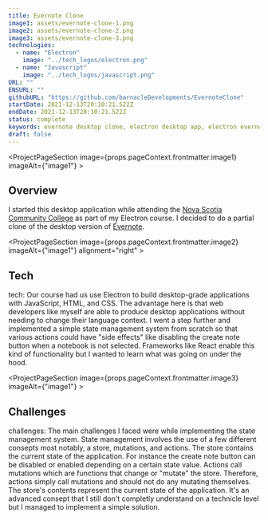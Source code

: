 ```yaml
---
title: Evernote Clone
image1: assets/evernote-clone-1.png
image2: assets/evernote-clone-2.png
image3: assets/evernote-clone-3.png
technologies:
  - name: "Electron"
    image: "../tech_logos/electron.png"
  - name: "Javascript"
    image: "../tech_logos/javascript.png"
URL: ""
ENSURL: ""
githubURL: "https://github.com/barnacleDevelopments/EvernoteClone"
startDate: 2021-12-13T20:10:21.522Z
endDate: 2021-12-13T20:10:21.522Z
status: complete
keywords: evernote desktop clone, electron desktop app, electron evernote clone, state management in electron, javascript desktop apps, note-taking app clone, sqlite database electron app, electron state management, custom state management system, web developer desktop app, portfolio project electron, nova scotia community college project, javascript state management from scratch, Devin Davis
draft: false
---
```


<ProjectPageSection image={props.pageContext.frontmatter.image1} imageAlt={"image1"} >

## Overview

I started this desktop application while attending the [Nova Scotia
Community College](https://www.nscc.ca/) as part of my Electron course. I
decided to do a partial clone of the desktop version of
[Evernote](https://evernote.com/).
</ProjectPageSection>

<ProjectPageSection image={props.pageContext.frontmatter.image2} imageAlt={"image1"} alignment="right" >

## Tech

tech: Our course had us use Electron to build desktop-grade applications with JavaScript, HTML, and CSS. The advantage here is that web developers like myself are able to produce desktop applications without needing to change their language context. I went a step further and implemented a simple state management system from scratch so that various actions could have "side effects" like disabling the create note button when a notebook is not selected. Frameworks like React enable this kind of functionality but I wanted to learn what was going on under the hood.
<TechListing technologies={props.pageContext.frontmatter.technologies} />
</ProjectPageSection>

<ProjectPageSection image={props.pageContext.frontmatter.image3} imageAlt={"image1"} >

## Challenges

challenges: The main challenges I faced were while implementing the state management system. State management involves the use of a few different consepts most notably, a store, mutations, and actions. The store contains the current state of the application. For instance the create note button can be disabled or enabled depending on a certain state value. Actions call mutations which are functions that change or "mutate" the store. Therefore, actions simply call mutations and should not do any mutating themselves. The store's contents represent the current state of the application. It's an advanced consept that I still don't completly understand on a technicle level but I managed to implement a simple solution.
</ProjectPageSection>
